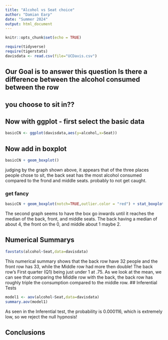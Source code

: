 ```yaml
---
title: "Alcohol vs Seat choice"
author: "Damian Earp"
date: "Summer 2024"
output: html_document
---
```


```r
knitr::opts_chunk$set(echo = TRUE)
```

```r
require(tidyverse)
require(tigerstats)
davisdata <- read.csv(file="UCDavis.csv")
```
## Our Goal is to answer this question Is there a difference between the alcohol consumed between the row
## you choose to sit in??

## Now with ggplot - first select the basic data

```r
basicCN <- ggplot(davisdata,aes(y=alcohol,x=Seat))
```
## Now add in boxplot

```r
basicCN + geom_boxplot()
```
  
  judging by the graph shown above, it appears that of the three places people chose to sit, the back seat has the most alcohol consumed compared to the frond and middle seats. probably to not get caught.
  
  
### get fancy  

```r
basicCN + geom_boxplot(notch=TRUE,outlier.color = "red") + stat_boxplot(geom ='errorbar') + labs(title="Fancy notch boxplot \n with 2 lines")
```

The second graph seems to have the box go inwards until it reaches the median of the back, front, and middle seats. The back having a median of about 4, the front on the 0, and middle about 1 maybe 2.

## Numerical Summarys 
```r
favstats(alcohol~Seat,data=davisdata)
```
This numerical summary shows that the back row have 32 people and the front row has 33, while the Middle row had more then double! The back row's First quarter (Q1) being just under 1 at .75. As we look at the mean, we can see that comparing the Middle row with the back, the back row has roughly triple the consumption compared to the middle row.
## Inferential Tests
```r
model1 <- aov(alcohol~Seat,data=davisdata)
summary.aov(model1)
```

As seen in the Inferential test, the probability is 0.000116, which is extremely low, so we reject the null hypnosis! 


## Conclusions



